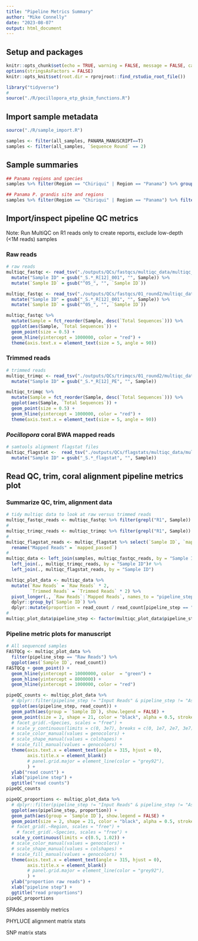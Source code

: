 ```yaml
---
title: "Pipeline Metrics Summary"
author: "Mike Connelly"
date: "2023-08-07"
output: html_document
---
```

## Setup and packages
```r
knitr::opts_chunk$set(echo = TRUE, warning = FALSE, message = FALSE, cache = TRUE)
options(stringsAsFactors = FALSE)
knitr::opts_knit$set(root.dir = rprojroot::find_rstudio_root_file())
```
```r
library("tidyverse")
#
source("./R/pocillopora_etp_gksim_functions.R")
```

## Import sample metadata
```r
source("./R/sample_import.R")
```
```r
samples <- filter(all_samples, PANAMA_MANUSCRIPT==T)
samples <- filter(all_samples, `Sequence Round` == 2)
```
## Sample summaries
```r
## Panama regions and species
samples %>% filter(Region == "Chiriqui" | Region == "Panama") %>% group_by(Region, Species) %>% count()

## Panama P. grandis site and regions
samples %>% filter(Region == "Chiriqui" | Region == "Panama") %>% filter(Species == "P. grandis") %>% group_by(`Region:Site`) %>% count()
```

## Import/inspect pipeline QC metrics
  Note: Run MultiQC on R1 reads only to create reports, exclude low-depth (<1M reads) samples
  
### Raw reads
```r
# raw reads
multiqc_fastqc <- read_tsv("./outputs/QCs/fastqcs/multiqc_data/multiqc_fastqc.txt") %>%
  mutate("Sample ID" = gsub("_S.*_R[12]_001", "", Sample)) %>%
  mutate(`Sample ID` = gsub("^05_", "", `Sample ID`))

multiqc_fastqc <- read_tsv("./outputs/QCs/fastqcs/01_round2/multiqc_data/multiqc_fastqc.txt") %>%
  mutate("Sample ID" = gsub("_S.*_R[12]_001", "", Sample)) %>%
  mutate(`Sample ID` = gsub("^05_", "", `Sample ID`))
```

```r
multiqc_fastqc %>%
  mutate(Sample = fct_reorder(Sample, desc(`Total Sequences`))) %>%
  ggplot(aes(Sample, `Total Sequences`)) +
  geom_point(size = 0.5) +
  geom_hline(yintercept = 1000000, color = "red") +
  theme(axis.text.x = element_text(size = 5, angle = 90))
```


### Trimmed reads
```r
# trimmed reads
multiqc_trimqc <- read_tsv("./outputs/QCs/trimqcs/01_round2/multiqc_data/multiqc_fastqc.txt") %>%
  mutate("Sample ID" = gsub("_S.*_R[12]_PE", "", Sample))
```
```r
multiqc_trimqc %>%
  mutate(Sample = fct_reorder(Sample, desc(`Total Sequences`))) %>%
  ggplot(aes(Sample, `Total Sequences`)) +
  geom_point(size = 0.5) +
  geom_hline(yintercept = 1000000, color = "red") +
  theme(axis.text.x = element_text(size = 5, angle = 90))
```


### *Pocillopora* coral BWA mapped reads
```r
# samtools alignment flagstat files
multiqc_flagstat <-  read_tsv("./outputs/QCs/flagstats/multiqc_data/multiqc_samtools_flagstat.txt")  %>%
  mutate("Sample ID" = gsub("_S.*_flagstat", "", Sample))
```


## Read QC, trim, coral alignment pipeline metrics plot
### Summarize QC, trim, alignment data
```r
# tidy multiqc data to look at raw versus trimmed reads
multiqc_fastqc_reads <- multiqc_fastqc %>% filter(grepl("R1", Sample)) %>% select(`Sample ID`, `Total Sequences`) %>% rename("Raw Reads" = `Total Sequences`)
#
multiqc_trimqc_reads <- multiqc_trimqc %>% filter(grepl("R1", Sample)) %>% select(`Sample ID`, `Total Sequences`) %>% rename("Trimmed Reads" = `Total Sequences`)
#
multiqc_flagstat_reads <- multiqc_flagstat %>% select(`Sample ID`, `mapped_passed`) %>% 
  rename("Mapped Reads" = `mapped_passed`)
#
multiqc_data <- left_join(samples, multiqc_fastqc_reads, by = "Sample ID") %>%
  left_join(., multiqc_trimqc_reads, by = "Sample ID")# %>% 
  left_join(., multiqc_flagstat_reads, by = "Sample ID")
```
```r
multiqc_plot_data <- multiqc_data %>%
  mutate(`Raw Reads` = `Raw Reads` * 2,
         `Trimmed Reads` = `Trimmed Reads` * 2) %>% 
  pivot_longer(., `Raw Reads`:`Mapped Reads`, names_to = "pipeline_step", values_to = "read_count") %>%
  dplyr::group_by(`Sample ID`) %>%
  dplyr::mutate(proportion = read_count / read_count[pipeline_step == "Raw Reads"])
# 
multiqc_plot_data$pipeline_step <- factor(multiqc_plot_data$pipeline_step, levels = c("Raw Reads", "Trimmed Reads", "Mapped Reads"), ordered = TRUE) # , "Uniquely Mapped Reads", "Input Reads", "Assigned Reads"
```
### Pipeline metric plots for manuscript
```r
# All sequenced samples
FASTQCg <- multiqc_plot_data %>% 
  filter(pipeline_step == "Raw Reads") %>%
  ggplot(aes(`Sample ID`, read_count))
FASTQCg + geom_point() + 
  geom_hline(yintercept = 10000000, color  = "green") +
  geom_hline(yintercept = 8000000) + 
  geom_hline(yintercept = 1000000, color = "red")
```

```r
pipeQC_counts <- multiqc_plot_data %>%
  # dplyr::filter(pipeline_step != "Input Reads" & pipeline_step != "Assigned Reads") %>%
  ggplot(aes(pipeline_step, read_count)) +
  geom_path(aes(group = `Sample ID`), show.legend = FALSE) +
  geom_point(size = 2, shape = 21, color = "black", alpha = 0.5, stroke = 0.5, show.legend = FALSE) + 
  # facet_grid(.~Species, scales = "free") +
  # scale_y_continuous(limits = c(0, 3e7), breaks = c(0, 1e7, 2e7, 3e7)) +
  # scale_color_manual(values = genocolors) +
  # scale_shape_manual(values = colshapes) + 
  # scale_fill_manual(values = genocolors) +
  theme(axis.text.x = element_text(angle = 315, hjust = 0),
        axis.title.x = element_blank()
        # panel.grid.major = element_line(color = "grey92"),
        ) +
  ylab("read count") +
  xlab("pipeline step") + 
  ggtitle("read counts")
pipeQC_counts
```
```r
pipeQC_proportions <- multiqc_plot_data %>%
  # dplyr::filter(pipeline_step != "Input Reads" & pipeline_step != "Assigned Reads") %>%
  ggplot(aes(pipeline_step, proportion)) +
  geom_path(aes(group = `Sample ID`), show.legend = FALSE) +
  geom_point(size = 2, shape = 21, color = "black", alpha = 0.5, stroke = 0.5, show.legend = FALSE) + 
  # facet_grid(.~Region, scales = "free") +
    # facet_grid(.~Species, scales = "free") +
  scale_y_continuous(limits = c(0.5, 1.02)) +
  # scale_color_manual(values = genocolors) +
  # scale_shape_manual(values = colshapes) + 
  # scale_fill_manual(values = genocolors) +
  theme(axis.text.x = element_text(angle = 315, hjust = 0),
        axis.title.x = element_blank()
        # panel.grid.major = element_line(color = "grey92"),
        ) +
  ylab("proportion raw reads") +
  xlab("pipeline step") + 
  ggtitle("read proportions")
pipeQC_proportions
```



SPAdes assembly metrics

PHYLUCE alignment matrix stats

SNP matrix stats